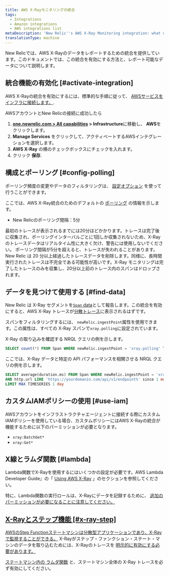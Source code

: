 ```yaml
---
title: AWS X-Rayモニタリングの統合
tags:
  - Integrations
  - Amazon integrations
  - AWS integrations list
metaDescription: 'New Relic''s AWS X-Ray Monitoring integration: what data it reports, and how to enable it.'
translationType: machine
---
```


New Relicでは、AWS X-Rayのデータをレポートするための統合を提供しています。このドキュメントでは、この統合を有効にする方法と、レポート可能なデータについて説明します。

## 統合機能の有効化 [#activate-integration]

AWS X-Rayの統合を有効にするには、標準的な手順に従って、 [AWSサービスをインフラに接続します。](/docs/integrations/amazon-integrations/get-started/connect-aws-infrastructure).

AWSアカウントとNew Relicの接続に成功したら

1. **[one.newrelic.com > All capabilities](https://one.newrelic.com/all-capabilities) > Infrastructure**に移動し、 **AWS**をクリックします。
2. **Manage Services** をクリックして、アクティベートするAWSインテグレーションを選択します。
3. **AWS X-Ray** の横のチェックボックスにチェックを入れます。
4. クリック **保存**.

## 構成とポーリング [#config-polling]

ポーリング頻度の変更やデータのフィルタリングは、 [設定オプション](/docs/integrations/new-relic-integrations/cloud-integrations/configure-polling-frequency-data-collection-cloud-integrations) を使って行うことができます。

ここでは、AWS X-Ray統合のためのデフォルトの [ポーリング](/docs/integrations/amazon-integrations/get-started/polling-intervals-aws-integrations) の情報を示します。

* New Relicのポーリング間隔：5分

<Callout variant="tip">
  最初のトレースが表示されるまでには20分ほどかかります。トレースは完了後に収集され、ポーリングインターバルごとに1回しか収集されないため、X-Rayのトレースデータはリアルタイム性に大きく欠け、警告には使用しないでください。
</Callout>

<Callout variant="important">
  ポーリング間隔が5分を超えると、トレースが失われることがあります。New Relic は 20 分以上経過したトレースデータを削除します。同様に、長時間実行されたトレースは不完全である可能性が高いです。X-Ray モニタリングは完了したトレースのみを収集し、20分以上前のトレース内のスパンはドロップされます。
</Callout>

## データを見つけて使用する [#find-data]

New Relic は X-Ray セグメントを[`Span` data](/docs/data-apis/understand-data/new-relic-data-types/#new-relic-tracing)として報告します。この統合を有効にすると、AWS X-Ray トレースが[分散トレース](/docs/apm/distributed-tracing/ui-data/understand-use-distributed-tracing-data)に表示されるはずです。

スパンをフィルタリングするには、 `newRelic.ingestPoint`属性を使用できます。この属性は、すべての X-Ray スパンで`xray.polling`に設定されています。

X-Ray の取り込みを確認する NRQL クエリの例を示します。

```sql
SELECT count(*) FROM Span WHERE newRelic.ingestPoint = 'xray.polling' TIMESERIES
```

ここでは、X-Ray データと特定の API パフォーマンスを相関させる NRQL クエリの例を示します。

```sql
SELECT average(duration.ms) FROM Span WHERE newRelic.ingestPoint = 'xray.polling' 
AND http.url LIKE 'https://yourdomanin.com/api/v1/endpoint%' since 1 month ago 
LIMIT MAX TIMESERIES 1 day
```

## カスタムIAMポリシーの使用 [#use-iam]

AWSアカウントをインフラストラクチャエージェントに接続する際にカスタムIAMポリシーを使用している場合、カスタムポリシーにはAWS X-Rayの統合が機能するために以下のパーミッションが必要となります。

* `xray:BatchGet*`
* `xray:Get*`

## X線とラムダ関数 [#lambda]

Lambda関数でX-Rayを使用するにはいくつかの設定が必要です。AWS Lambda Developer Guide』の「 [Using AWS X-Ray](https://docs.aws.amazon.com/lambda/latest/dg/services-xray.html) 」のセクションを参照してください。

特に、Lambda関数の実行ロールは、X-Rayにデータを記録するために、 [追加のパーミッションが必要になることに注意してください。](https://docs.aws.amazon.com/lambda/latest/dg/services-xray.html#services-xray-permissions)

## [X-Rayとステップ機能 [#x-ray-step]](https://docs.aws.amazon.com/lambda/latest/dg/services-xray.html#services-xray-permissions)

[AWSのStep Functionステートマシンは分散型アプリケーションであり、X-Rayで監視することができる。](https://docs.aws.amazon.com/lambda/latest/dg/services-xray.html#services-xray-permissions) X-Rayがステップ・ファンクション・ステート・マシンのデータを取り込むためには、X-Rayのトレースを [明示的に有効にする必要があります。](https://docs.aws.amazon.com/step-functions/latest/dg/concepts-xray-tracing.html)

[](https://docs.aws.amazon.com/step-functions/latest/dg/concepts-xray-tracing.html)

[ステートマシン内の ](https://docs.aws.amazon.com/step-functions/latest/dg/concepts-xray-tracing.html)[ラムダ関数](#lambda) と、ステートマシン全体の X-Ray トレースを必ず有効にしてください。